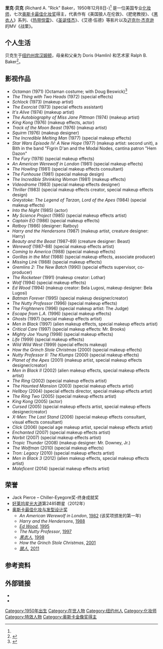 {{Infobox person
|name=Rick Baker
|imagesize=225px
|image = Rick Baker at Saturn Awards.jpg
|caption = 2011年
| birth_date ={{birth date and age|1950|12|08|mf=yes}}
| birth_place = [[纽约州|纽约州]][[宾汉姆顿|宾汉姆顿]]
| nationality = 美国
| alma_mater = [[旧金山艺术大学|旧金山艺术大学]]
| years_active = 1971–现在
| occupation = [[化妆师|化妆师]]
| spouse = {{Plainlist|
* {{Marriage|Elaine Baker|1974|1984}}
* {{Marriage|[[Silvia_Abascal_(hair_stylist)|Silvia Abascal]]|November 10, 1987}}}}<ref name=filmref />
}}
'''里克·贝克''' (Richard A. "Rick" Baker，1950年12月8日-)<ref name=filmref /> 是一位美国专业[[化妆师|化妆师]]，七次[[奥斯卡最佳化妆奖|奥斯卡最佳化妆奖]]得主，代表作有《美国狼人在伦敦》、《肥佬教授》、《[[黑衣人|黑衣人]]》系列、《[[热带惊雷|热带惊雷]]》、《[[圣诞怪杰|圣诞怪杰]]》、《艾德·伍德》等影片以及[[迈克尔·杰克逊|迈克尔·杰克逊]]的MV《战栗》。

==个人生活==
贝克生于[[纽约州|纽约州]][[宾汉姆顿|宾汉姆顿]]，母亲和父亲为 Doris (Hamlin) 和艺术家 Ralph B. Baker<ref name=filmref>{{Cite web |url=http://www.filmreference.com/film/85/Rick-Baker.html |title=Rick Baker profile at FilmReference.com |accessdate=2014-06-02 |archive-date=2018-09-28 |archive-url=https://web.archive.org/web/20180928201055/http://www.filmreference.com/film/85/Rick-Baker.html |dead-url=no }}</ref>。

==影视作品==
*''Octaman'' (1971) (Octaman costume; with Doug Beswick)<ref>{{cite web|url=http://moria.co.nz/sciencefiction/octaman.htm | first=Richard | last= Scheib | publisher= Moria | title=''Octaman'' | date=Undated}}</ref>
*''The Thing with Two Heads'' (1972) (special effects)
*''Schlock'' (1973) (makeup artist)
*''The Exorcist'' (1973) (special effects assistant)
*''It's Alive'' (1974) (makeup artist)
*''The Autobiography of Miss Jane Pittman'' (1974) (makeup artist)
*''King Kong'' (1976) (makeup effects, actor)
*''Track of the Moon Beast'' (1976) (makeup artist)
*''Squirm'' (1976) (makeup designer)
*''The Incredible Melting Man'' (1977) (special makeup effects)
*''Star Wars Episode IV: A New Hope'' (1977) (makeup artist: second unit), a Bith in the band "Figrin D'an and the Modal Nodes, cantina patron "Hem Dazon"
*''The Fury'' (1978) (special makeup effects)
*''An American Werewolf in London'' (1981) (special makeup effects)
*''The Howling'' (1981) (special makeup effects consultant)
*''The Funhouse'' (1981) (special makeup design)
*''The Incredible Shrinking Woman'' (1981) (makeup effects)
*''Videodrome'' (1983) (special makeup effects designer)
*''Thriller'' (1983) (special makeup effects creator, special makeup effects design)
*''Greystoke: The Legend of Tarzan, Lord of the Apes'' (1984) (special makeup effects)
*''Into the Night'' (1985) (actor)
*''My Science Project'' (1985) (special makeup effects artist)
*''Captain EO'' (1986) (special makeup effects)
*''Ratboy'' (1986) (designer: Ratboy)
*''Harry and the Hendersons'' (1987) (makeup artist, creature designer: Harry)
*''Beauty and the Beast'' (1987–89) (creature designer: Beast)
*''Werewolf'' (1987–88) (special makeup effects artist)
*''Coming to America'' (1988) (special makeup effects)
*''Gorillas in the Mist'' (1988) (special makeup effects, associate producer)
*''Missing Link'' (1988) (special makeup effects)
*''Gremlins 2: The New Batch'' (1990) (special effects supervisor, co-producer)
*''The Rocketeer'' (1991) (makeup creator: Lothar)
*''Wolf'' (1994) (special makeup effects)
*''Ed Wood'' (1994) (makeup creator: Bela Lugosi, makeup designer: Bela Lugosi)
*''Batman Forever'' (1995) (special makeup designer/creator)
*''The Nutty Professor'' (1996) (special makeup effects)
*''The Frighteners'' (1996) (special makeup artist: The Judge)
*''Escape from L.A.'' (1996) (special makeup effects)
*''Ghosts'' (1997) (special makeup effects artist)
*''Men in Black'' (1997) (alien makeup effects, special makeup effects artist)
*''Critical Care'' (1997) (special makeup effects: Mr. Brooks)
*''Mighty Joe Young'' (1998) (special makeup effects)
*''Life'' (1999) (special makeup effects)
*''Wild Wild West'' (1999) (special effects makeup)
*''How the Grinch Stole Christmas'' (2000) (special makeup effects)
*''Nutty Professor II: The Klumps'' (2000) (special makeup effects)
*''Planet of the Apes'' (2001) (makeup artist, special makeup effects designer/creator)
*''Men in Black II'' (2002) (alien makeup effects, special makeup effects artist)
*''The Ring'' (2002) (special makeup effects artist)
*''The Haunted Mansion'' (2003) (special makeup effects artist)
*''Hellboy'' (2004) (special effects director, special makeup effects artist)
*''The Ring Two'' (2005) (special makeup effects artist)
*''King Kong'' (2005) (actor)
*''Cursed'' (2005) (special makeup effects artist, special makeup effects designer/creator)
*''X-Men: The Last Stand'' (2006) (special makeup effects consultant, visual effects consultant)
*''Click'' (2006) (special age makeup artist, special makeup effects artist)
*''Enchanted'' (2007) (special makeup effects artist)
*''Norbit'' (2007) (special makeup effects artist)
*''Tropic Thunder'' (2008) (makeup designer: Mr. Downey, Jr.)
*''The Wolfman'' (2010) (special makeup effects)
*''Tron: Legacy'' (2010) (special makeup effects artist) 
*''Men in Black 3'' (2012) (alien makeup effects, special makeup effects artist)
*''Maleficent'' (2014) (special makeup effects artist)

==荣誉==
*Jack Pierce – Chiller-Eyegore奖-终身成就奖
*[[好莱坞星光大道|好莱坞星光大道]]第2485颗星（2012年）
*[[奥斯卡最佳化妆与发型设计奖|奥斯卡最佳化妆与发型设计奖]]
**''An American Werewolf in London'', [[第54届奥斯卡金像奖|1982]] (该奖项颁发的第一年)
**''Harry and the Hendersons'', [[第60届奥斯卡金像奖|1988]]
**''[[艾德·伍德_(电影)|Ed Wood]]'', [[第67届奥斯卡金像奖|1995]]
**''The Nutty Professor'', [[第69届奥斯卡金像奖|1997]]
**''[[黑衣人|黑衣人]]'', [[第70届奥斯卡金像奖|1998]]
**''How the Grinch Stole Christmas'', [[第73届奥斯卡金像奖|2001]]
**''[[狼人|狼人]]'', [[第83届奥斯卡金像奖|2011]]

==参考资料==
{{reflist|2}}

==外部链接==
{{commons category|Rick Baker}}
*{{IMDb name|0000711|Rick Baker}}
*{{emmytvlegends name|rick-baker|Rick Baker}}
{{奧斯卡最佳化妝與髮型設計獎}}
{{Authority control}}
{{DEFAULTSORT:Baker, Rick}}
[[Category:1950年出生|Category:1950年出生]]
[[Category:在世人物|Category:在世人物]]
[[Category:纽约州人|Category:纽约州人]]
[[Category:化妆师|Category:化妆师]]
[[Category:特效人物|Category:特效人物]]
[[Category:奥斯卡金像奖得主|Category:奥斯卡金像奖得主]]